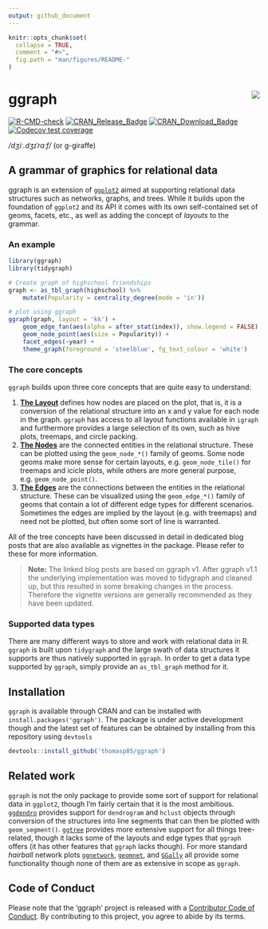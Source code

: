 ```yaml
---
output: github_document
---
```


<!-- README.md is generated from README.Rmd. Please edit that file -->

```r
knitr::opts_chunk$set(
  collapse = TRUE,
  comment = "#>",
  fig.path = "man/figures/README-"
)
```

# ggraph <img src="man/figures/logo.png" align="right" />

<!-- badges: start -->
[![R-CMD-check](https://github.com/thomasp85/ggraph/actions/workflows/R-CMD-check.yaml/badge.svg)](https://github.com/thomasp85/ggraph/actions/workflows/R-CMD-check.yaml)
[![CRAN_Release_Badge](http://www.r-pkg.org/badges/version-ago/ggraph)](https://CRAN.R-project.org/package=ggraph)
[![CRAN_Download_Badge](http://cranlogs.r-pkg.org/badges/ggraph)](https://CRAN.R-project.org/package=ggraph)
[![Codecov test coverage](https://codecov.io/gh/thomasp85/ggraph/branch/main/graph/badge.svg)](https://app.codecov.io/gh/thomasp85/ggraph?branch=main)
<!-- badges: end -->

*/dʒiː.dʒɪˈrɑːf/*  (or g-giraffe)

## A grammar of graphics for relational data
ggraph is an extension of [`ggplot2`](https://ggplot2.tidyverse.org) aimed at
supporting relational data structures such as networks, graphs, and trees. 
While it builds upon the foundation of `ggplot2` and its API it comes with its
own self-contained set of geoms, facets, etc., as well as adding the concept of 
*layouts* to the grammar.

### An example
```r
library(ggraph)
library(tidygraph)

# Create graph of highschool friendships
graph <- as_tbl_graph(highschool) %>% 
    mutate(Popularity = centrality_degree(mode = 'in'))

# plot using ggraph
ggraph(graph, layout = 'kk') + 
    geom_edge_fan(aes(alpha = after_stat(index)), show.legend = FALSE) + 
    geom_node_point(aes(size = Popularity)) + 
    facet_edges(~year) + 
    theme_graph(foreground = 'steelblue', fg_text_colour = 'white')
```

### The core concepts
`ggraph` builds upon three core concepts that are quite easy to understand:

1. [**The Layout**](https://www.data-imaginist.com/2017/ggraph-introduction-layouts/) 
defines how nodes are placed on the plot, that is, it is a 
conversion of the relational structure into an x and y value for each node in 
the graph. `ggraph` has access to all layout functions available in `igraph` and
furthermore provides a large selection of its own, such as hive plots, treemaps,
and circle packing.
2. [**The Nodes**](https://www.data-imaginist.com/2017/ggraph-introduction-nodes/) 
are the connected entities in the relational structure. These 
can be plotted using the `geom_node_*()` family of geoms. Some node geoms make
more sense for certain layouts, e.g. `geom_node_tile()` for treemaps and icicle
plots, while others are more general purpose, e.g. `geom_node_point()`.
3. [**The Edges**](https://www.data-imaginist.com/2017/ggraph-introduction-edges/) 
are the connections between the entities in the relational 
structure. These can be visualized using the `geom_edge_*()` family of geoms 
that contain a lot of different edge types for different scenarios. Sometimes
the edges are implied by the layout (e.g. with treemaps) and need not be plotted,
but often some sort of line is warranted.

All of the tree concepts have been discussed in detail in dedicated blog posts
that are also available as vignettes in the package. Please refer to these for 
more information.

> **Note:** The linked blog posts are based on ggraph v1. After ggraph v1.1 the
underlying implementation was moved to tidygraph and cleaned up, but this 
resulted in some breaking changes in the process. Therefore the vignette 
versions are generally recommended as they have been updated.

### Supported data types
There are many different ways to store and work with relational data in R. 
`ggraph` is built upon `tidygraph` and the large swath of data structures it 
supports are thus natively supported in `ggraph`. In order to get a data type 
supported by `ggraph`, simply provide an `as_tbl_graph` method for it.

## Installation
`ggraph` is available through CRAN and can be installed with 
`install.packages('ggraph')`. The package is under active development though and
the latest set of features can be obtained by installing from this repository
using `devtools`

```r
devtools::install_github('thomasp85/ggraph')
```

## Related work
`ggraph` is not the only package to provide some sort of support for relational
data in `ggplot2`, though I'm fairly certain that it is the most ambitious.
[`ggdendro`](https://CRAN.R-project.org/package=ggdendro) provides support for 
`dendrogram` and `hclust` objects through conversion of the structures into
line segments that can then be plotted with `geom_segment()`. 
[`ggtree`](http://bioconductor.org/packages/ggtree/) provides more extensive
support for all things tree-related, though it lacks some of the layouts and 
edge types that `ggraph` offers (it has other features that `ggraph` lacks 
though). For more standard *hairball* network plots 
[`ggnetwork`](https://CRAN.R-project.org/package=ggnetwork), 
[`geomnet`](https://CRAN.R-project.org/package=geomnet), and 
[`GGally`](https://CRAN.R-project.org/package=GGally) all provide some 
functionality though none of them are as extensive in scope as `ggraph`.

## Code of Conduct
Please note that the 'ggraph' project is released with a
[Contributor Code of Conduct](https://ggraph.data-imaginist.com/CODE_OF_CONDUCT.html).
By contributing to this project, you agree to abide by its terms.
